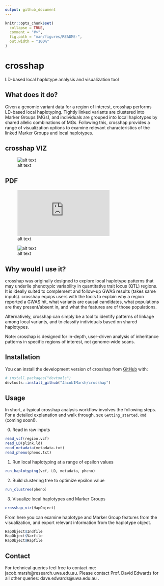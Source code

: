 ```yaml
---
output: github_document
---
```


<!-- README.md is generated from README.Rmd. Please edit that file -->

```r
knitr::opts_chunk$set(
  collapse = TRUE,
  comment = "#>",
  fig.path = "man/figures/README-",
  out.width = "100%"
)
```

# crosshap

<!-- badges: start -->
<!-- badges: end -->

LD-based local haplotype analysis and visualization tool

## What does it do?

Given a genomic variant data for a region of interest, crosshap performs
LD-based local haplotyping. Tightly linked variants are clustered into 
Marker Groups (MGs), and individuals are grouped into local haplotypes by shared 
allelic combinations of MGs. Following this, crosshap provides a range of 
visualization options to examine relevant characteristics of the linked Marker 
Groups and local haplotypes.

## crosshap VIZ
![alt text](https://github.com/JacobIMarsh/crosshap/blob/main/images/crosshap_example.jpg?raw=true)

## PDF
![alt text](https://github.com/JacobIMarsh/crosshap/blob/main/images/crosshap_example.pdf?raw=true)

![alt text](https://github.com/JacobIMarsh/crosshap/blob/main/images/crosshap_example_screenshot.jpg?raw=true)

## Why would I use it?

crosshap was originally designed to explore local haplotype patterns that
may underlie phenotypic variability in quantitative trait locus (QTL) regions.
It is ideally suited to complement and follow-up GWAS results (takes same 
inputs). crosshap equips users with the tools to explain why a region reported a 
GWAS hit, what variants are causal candidates, what populations are they 
present/absent in, and what the features are of those populations.

Alternatively, crosshap can simply be a tool to identify patterns of linkage
among local variants, and to classify individuals based on shared haplotypes.

Note: crosshap is designed for in-depth, user-driven analysis of inheritance 
patterns in specific regions of interest, not genome-wide scans.

## Installation

You can install the development version of crosshap from [GitHub](https://github.com/) with:

``` r
# install.packages("devtools")
devtools::install_github("JacobIMarsh/crosshap")
```

## Usage

In short, a typical crosshap analysis workflow involves the following steps.
For a detailed explanation and walk through, see `Getting_started.Rmd` (coming
soon!).

  0. Read in raw inputs
``` r
read_vcf(region.vcf)
read_LD(plink.ld)
read_metadata(metadata.txt)
read_pheno(pheno.txt)
```
  1. Run local haplotyping at a range of epsilon values
``` r
run_haplotyping(vcf, LD, metadata, pheno)
```  
  2. Build clustering tree to optimize epsilon value
``` r
run_clustree(pheno)
```  
  3. Visualize local haplotypes and Marker Groups
``` r
crosshap_viz(HapObject)
```  
  
From here you can examine haplotype and Marker Group features from the 
visualization, and export relevant information from the haplotype object.

``` r
HapObject$Indfile
HapObject$Varfile
HapObject$Hapfile
```  

## Contact

For technical queries feel free to contact me: jacob.marsh@research.uwa.edu.au.
Please contact Prof. David Edwards for all other 
queries: dave.edwards@uwa.edu.au .
